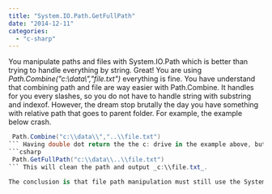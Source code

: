 ```yaml
---
title: "System.IO.Path.GetFullPath"
date: "2014-12-11"
categories: 
  - "c-sharp"
---
```


You manipulate paths and files with System.IO.Path which is better than trying to handle everything by string. Great! You are using _Path.Combine("c:\\data\\","file.txt")_ everything is fine. You have understand that combining path and file are way easier with Path.Combine. It handles for you every slashes, so you do not have to handle string with substring and indexof. However, the dream stop brutally the day you have something with relative path that goes to parent folder. For example, the example below crash. 
```csharp
 Path.Combine("c:\\data\\","..\\file.txt") 
``` Having double dot return the the c: drive in the example above, but combine will not do it for you. THis is why you need to use **Path.GetFullPath**. 
```csharp
 Path.GetFullPath("c:\\data\\..\\file.txt") 
``` This will clean the path and output _c:\\file.txt_.

The conclusion is that file path manipulation must still use the System.IO.Path but different methods should be used depending of the case you are encountering.
